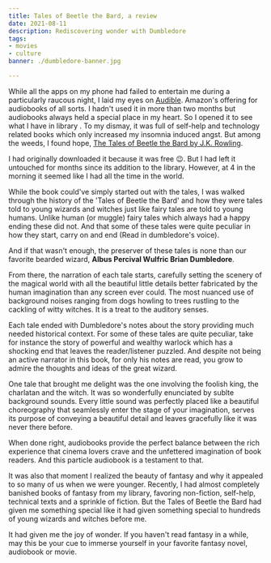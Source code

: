 ```yaml
---
title: Tales of Beetle the Bard, a review
date: 2021-08-11
description: Rediscovering wonder with Dumbledore
tags:
- movies
- culture
banner: ./dumbledore-banner.jpg

---
```

While all the apps on my phone had failed to entertain me during a particularly raucous night, I laid my eyes on [Audible](https://audible.com). Amazon's offering for audiobooks of all sorts. I hadn't used it in more than two months but audiobooks always held a special place in my heart. So I opened it to see what I have in library . To my dismay, it was full of self-help and technology related books which only increased my insomnia induced angst. But among the weeds, I found hope, [The Tales of Beetle the Bard by J.K. Rowling](https://www.amazon.com/Tales-Beedle-Bard-J-K-Rowling/dp/1408883090).

I had originally downloaded it because it was free 😉. But I had left it untouched for months since its addition to the library. However, at 4 in the morning it seemed like I had all the time in the world.

While the book could've simply started out with the tales, I was walked through the history of the 'Tales of Beetle the Bard' and how they were tales told to young wizards and witches just like fairy tales are told to young humans. Unlike human (or muggle) fairy tales which always had a happy ending these did not. And that some of these tales were quite peculiar in how they start, carry on and end (Read in dumbledore's voice).

And if that wasn't enough, the preserver of these tales is none than  our favorite bearded wizard, **Albus Percival Wulfric Brian Dumbledore**.

From there, the narration of each tale starts, carefully setting the scenery of the magical world with all the beautiful little details better fabricated by the human imagination than any screen ever could. The most nuanced use of background noises ranging from dogs howling to trees rustling to the cackling of witty witches. It is a treat to the auditory senses.

Each tale ended with Dumbledore's notes about the story providing much needed historical context. For some of these tales are quite peculiar, take for instance the story of powerful and wealthy warlock which has a shocking end that leaves the reader/listener puzzled. And despite not being an active narrator in this book, for only his notes are read, you grow to admire the thoughts and ideas of the great wizard.

One tale that brought me delight was the one involving the foolish king, the charlatan and the witch. It was so wonderfully enunciated by sublte background sounds. Every little sound was perfectly placed like a beautiful choreography that seamlessly enter the stage of your imagination, serves its purpose of conveying a beautiful detail and leaves gracefully like it was never there before.

When done right, audiobooks provide the perfect balance between the rich experience that cinema lovers crave and the unfettered imagination of book readers. And this particle audiobook is a testament to that.

It was also that moment I realized the beauty of fantasy and why it appealed to so many of us when we were younger. Recently, I had almost completely banished books of fantasy from my library, favoring non-fiction, self-help, technical texts and a sprinkle of fiction. But the Tales of Beetle the Bard had given me something special like it had given something special to hundreds of young wizards and witches before me.

It had given me the joy of wonder. If you haven't read fantasy in a while, may this be your cue to immerse yourself in your favorite fantasy novel, audiobook or movie.